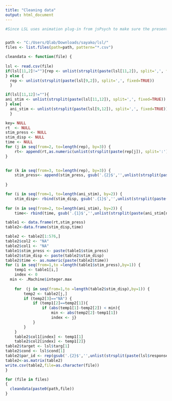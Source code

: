 ---
title: "Cleaning data"
output: html_document
---

```{r}
#Since LSL uses animation plug-in from jsPsych to make sure the present rate is smooth, the data layout is a bit different. This script is to extract the response time for LSL tasks. 


path <- "C:/Users/Qlab/Downloads/sayako/lsl/"
files <- list.files(path=path, pattern="*.csv") 

cleandata <- function(file) {
  
lsl <- read.csv(file)
if(lsl[11,2]!=""){rep <- unlist(strsplit(paste(lsl[11,2]), split=',', fixed=TRUE))
} else {
  rep <- unlist(strsplit(paste(lsl[9,2]), split=',', fixed=TRUE))
  }

if(lsl[11,12]!=""){
ani_stim <- unlist(strsplit(paste(lsl[11,12]), split=',', fixed=TRUE))
} else{
  ani_stim <- unlist(strsplit(paste(lsl[9,12]), split=',', fixed=TRUE))
  }

key= NULL
rt  <- NULL
stim_press <- NULL
stim_disp <- NULL
time <- NULL
for (j in seq(from=2, to=length(rep), by=3)) {
    rt<- append(rt,as.numeric(unlist(strsplit(paste(rep[j]), split=':'))[2]))
}
    

for (k in seq(from=3, to=length(rep), by=3)) {
    stim_press<- append(stim_press, gsub('.{2}$','',unlist(strsplit(paste(rep[k]), split=':\"', fixed=TRUE))[2]))
    
}

for (i in seq(from=1, to=length(ani_stim), by=2)) {
    stim_disp<- rbind(stim_disp, gsub('.{1}$','',unlist(strsplit(paste(ani_stim[i]), split=':\"', fixed=TRUE))[2]))}
    
for (n in seq(from=2, to=length(ani_stim), by=2)) {
    time<- rbind(time, gsub('.{1}$','',unlist(strsplit(paste(ani_stim[n]), split=':', fixed=TRUE))[2]))}

table1 <- data.frame(rt,stim_press)
table2<-data.frame(stim_disp,time)

table2 <- table2[1:576,]
table2$col2 <- "NA"
table2$col1 <- "NA"
table1$stim_press <- paste(table1$stim_press)
table2$stim_disp <- paste(table2$stim_disp)
table2$time <- as.numeric(paste(table2$time))
for (i in seq(from=1,to =length(table1$stim_press),by=1)) {
    temp1 <- table1[i,]
    index <- 0
  min <- .Machine$integer.max
    
    for  (j in seq(from=1,to =length(table2$stim_disp),by=1)) {
        temp2 <- table2[j,]
        if (temp2[3]=="NA") {
            if (temp1[2]==temp2[1]){
                if (abs(temp1[1]-temp2[2]) < min){
                    min <- abs(temp2[2]-temp1[1])
                    index <- j}
            }
        }
    }
    table2$col1[index] <- temp1[1]
    table2$col2[index] <- temp1[2]}
table2$target <- lsl$targ[1]
table2$cond <- lsl$cond[1]
table2$par_id <- rep(gsub('.{2}$','',unlist(strsplit(paste(lsl$response[1]), split=':"', fixed=TRUE))[2]),length(lsl$responses[1]))
table2<-as.matrix(table2)
write.csv(table2,file=as.character(file))
}

for (file in files)
{
  cleandata(paste0(path,file))
}

  
  
```


